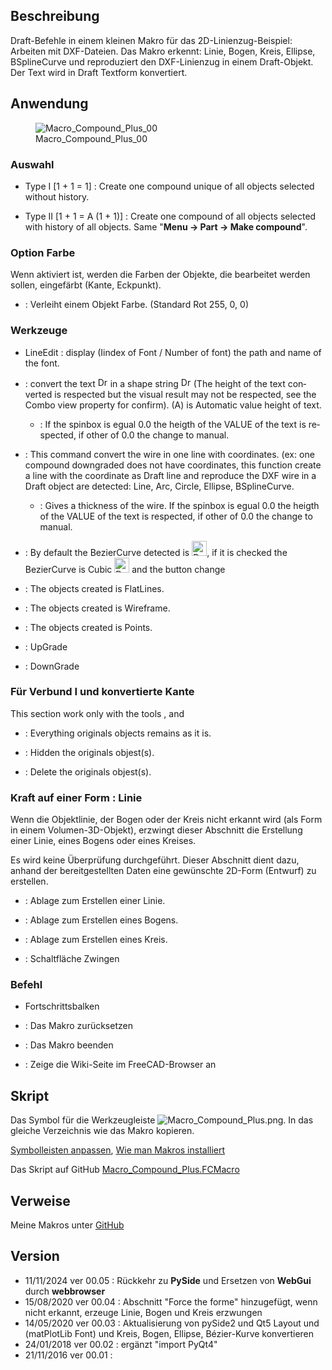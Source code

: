 <languages/>

{{Macro/de
|Name=Verbund Plus
|Icon=Macro_Compound_Plus.png
|Description=Draft Befehlssatz in einem kleinen Makro für das 2D-Linienzug-Beispiel: Funktioniert mit DXF-Dateien. Das Makro erkennt: Linien, Bögen, Kreise, Ellipsen, BSplineKurven und reproduziert die DXF-Linienzüge als Draft-Objekte. Der Text wird in Draft Textform umgewandelt.
|Author=Mario52
|Version=00.05
|Date=2024-11-11
|FCVersion= 0.21.2 und neuer
|Download=[https://wiki.freecad.org/images/f/fd/Macro_Compound_Plus.png Werkzeugleisten-Symbol]
}}

<span id="Description"></span>
==Beschreibung==

Draft-Befehle in einem kleinen Makro für das 2D-Linienzug-Beispiel: Arbeiten mit DXF-Dateien. Das Makro erkennt: Linie, Bogen, Kreis, Ellipse, BSplineCurve und reproduziert den DXF-Linienzug in einem Draft-Objekt. Der Text wird in Draft Textform konvertiert.

{{Codeextralink|https://gist.githubusercontent.com/mario52a/7be361a8c489deec918f664fdcfc4394/raw/2d12268123cbd38a3fba10fff1c7f35837cd3325/Macro_Compound_Plus.FCMacro}}

<span id="Usage"></span>
==Anwendung==

[[File:Macro Compound Plus 00.png|Macro_Compound_Plus_00]]

<span id="Choice"></span>
===Auswahl===

<div lang="en" dir="ltr" class="mw-content-ltr">
*{{Button|[[Image:Part_Compound.svg|16px]] Compound I}} Type I [1 + 1 = 1] : Create one compound unique of all objects selected without history.
*{{Button|[[Image:Part_Compound.svg|16px]] Compound II}} Type II [1 + 1 = A (1 + 1)] : Create one compound of all objects selected with history of all objects. Same "'''Menu → Part → Make compound'''".
</div>

<span id="{{CheckBox}}_Option_color"></span>
==={{CheckBox}} Option Farbe===

Wenn {{CheckBox}} aktiviert ist, werden die Farben der Objekte, die bearbeitet werden sollen, eingefärbt (Kante, Eckpunkt). 
*{{Button|{{ColoredText|#ff0000|[[Image:Workbench_Image.svg|16px]] Farbe}} }} : Verleiht einem Objekt Farbe. (Standard Rot 255, 0, 0)

<span id="Tools"></span>
===Werkzeuge===

<div lang="en" dir="ltr" class="mw-content-ltr">
* LineEdit : display (Iindex of Font / Number of font) the path and name of the font.
*{{Button|[[File:Draft_Text.svg|16px]] Convert Text (A)}} : convert the text  [[File:Draft_Text.svg|16px]] in a shape string [[File:Draft_ShapeString.svg|16px]] (The height of the text converted is respected but the visual result may not be respected, see the Combo view property for confirm). (A) is Automatic value height of text.
**{{SpinBox|0,00 Auto}} : If the spinbox is egual 0.0 the heigth of the VALUE of the text is respected, if other of 0.0 the {{Button|[[File:Draft_Text.svg|16px]] Convert Text (A)}} change to {{Button|[[File:Draft_Text.svg|16px]] Convert Text (M)}} manual.
</div>

<div lang="en" dir="ltr" class="mw-content-ltr">
*{{Button|[[File:Draft_Line.svg|16px]] Convert Wire (A)}} : This command convert the wire in one line with coordinates. (ex: one compound downgraded does not have coordinates, this function create a line with the coordinate as Draft line and reproduce the DXF wire in a Draft object are detected: Line, Arc, Circle, Ellipse, BSplineCurve. 
**{{SpinBox|0,00 Auto}} : Gives a thickness of the wire. If the spinbox is egual 0.0 the heigth of the VALUE of the text is respected, if other of 0.0 the {{Button|[[Image:Draft_Line.svg|16px]] Convert Wire (A)}} change to {{Button|Convert Wire (M)}} manual.
*{{CheckBox|[[Image:Draft_BezCurve.svg|16px]] BezierCurve}} : By default the BezierCurve detected is [[Image:Draft_BezCurve.svg|24px]], if it is checked the BezierCurve is Cubic [[Image:Draft_CubicBezCurve.svg|24px]] and the button change {{CheckBox|TRUE|[[Image:Draft_CubicBezCurve.svg|16px]] Cubic BezierCurve}}
</div>

<div lang="en" dir="ltr" class="mw-content-ltr">
*{{RadioButton|TRUE|[[Image:Std_DrawStyleFlatLines.svg|16px]] FlatLines}} : The objects created is FlatLines.
*{{RadioButton|[[Image:Std_DrawStyleWireFrame.svg|16px]] Wireframe}} : The objects created is Wireframe.
*{{RadioButton|[[Image:Std_DrawStylePoints.svg|16px]] Points}} : The objects created is Points.
*{{Button|[[File:Draft_Upgrade.svg|16px]] UpGrade}} : UpGrade 
*{{Button|[[File:Draft_Downgrade.svg|16px]] DownGrade}} : DownGrade
</div>

<span id="For_Compound_I_and_Convert_Edge"></span>
===Für Verbund I und konvertierte Kante===

<div lang="en" dir="ltr" class="mw-content-ltr">
This section work only with the tools {{Button|[[Image:Part_Compound.svg|16px]] Compound I}},  {{Button|[[File:Draft_Text.svg|16px]] Convert Text (A)}} and {{Button|[[File:Draft_Line.svg|16px]] Convert Wire (A)}}
*{{RadioButton|TRUE|None}} : Everything originals objects remains as it is.
*{{RadioButton|Hidden original objest(s)}} : Hidden the originals objest(s).
*{{RadioButton|Delete original objest(s)}} : Delete the originals objest(s).
</div>

<span id="Force_on_a_form_:_Line"></span>
===Kraft auf einer Form : Linie===

Wenn die Objektlinie, der Bogen oder der Kreis nicht erkannt wird (als Form in einem Volumen-3D-Objekt), erzwingt dieser Abschnitt die Erstellung einer Linie, eines Bogens oder eines Kreises.

Es wird keine Überprüfung durchgeführt. Dieser Abschnitt dient dazu, anhand der bereitgestellten Daten eine gewünschte 2D-Form (Entwurf) zu erstellen.

*{{RadioButton|TRUE|[[Image:Draft_Line.svg|16px]] Linien}} : Ablage zum Erstellen einer Linie.
*{{RadioButton|[[Image:Draft_Arc.svg|16px]] Bögen}} : Ablage zum Erstellen eines Bogens.
*{{RadioButton|[[Image:Draft_Circle.svg|16px]] Kreise}} : Ablage zum Erstellen eines Kreis.
*{{Button|[[Image:Draft_Line.svg|16px]] Auf Linie zwingen}} : Schaltfläche Zwingen

<span id="Command"></span>
===Befehl===

*Fortschrittsbalken
*{{Button|Zurücksetzen}} : Das Makro zurücksetzen
*{{Button|Beenden}} : Das Makro beenden
*{{Button|Hilfe}} : Zeige die Wiki-Seite im FreeCAD-Browser an

<span id="Script"></span>
==Skript==

Das Symbol für die Werkzeugleiste [[File:Macro Compound Plus.png]]. In das gleiche Verzeichnis wie das Makro kopieren.  

[[Customize_Toolbars/de|Symbolleisten anpassen]], [[How_to_install_macros/de|Wie man Makros installiert]]

Das Skript auf GitHub [https://gist.github.com/mario52a/7be361a8c489deec918f664fdcfc4394 Macro_Compound_Plus.FCMacro]

<span id="Links"></span>
==Verweise==

Meine Makros unter  [https://gist.github.com/mario52a GitHub]

==Version==

*11/11/2024 ver 00.05 : Rückkehr zu '''PySide''' und Ersetzen von '''WebGui''' durch '''webbrowser'''
*15/08/2020 ver 00.04 : Abschnitt "Force the forme" hinzugefügt, wenn nicht erkannt, erzeuge Linie, Bogen und Kreis erzwungen
*14/05/2020 ver 00.03 : Aktualisierung von pySide2 und Qt5 Layout und (matPlotLib Font) und Kreis, Bogen, Ellipse, Bézier-Kurve konvertieren
*24/01/2018 ver 00.02 : ergänzt "import PyQt4"
*21/11/2016 ver 00.01 :